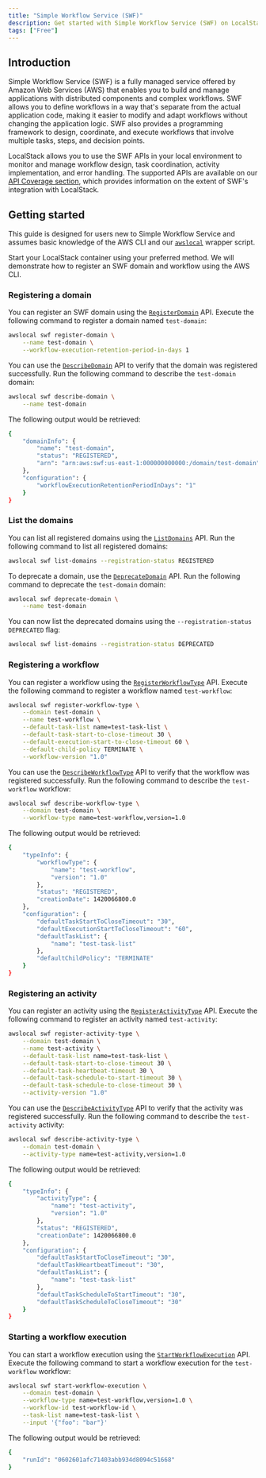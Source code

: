 ```yaml
---
title: "Simple Workflow Service (SWF)"
description: Get started with Simple Workflow Service (SWF) on LocalStack
tags: ["Free"]
---
```


## Introduction

Simple Workflow Service (SWF) is a fully managed service offered by Amazon Web Services (AWS) that enables you to build and manage applications with distributed components and complex workflows.
SWF allows you to define workflows in a way that's separate from the actual application code, making it easier to modify and adapt workflows without changing the application logic.
SWF also provides a programming framework to design, coordinate, and execute workflows that involve multiple tasks, steps, and decision points.

LocalStack allows you to use the SWF APIs in your local environment to monitor and manage workflow design, task coordination, activity implementation, and error handling.
The supported APIs are available on our [API Coverage section](#api-coverage), which provides information on the extent of SWF's integration with LocalStack.

## Getting started

This guide is designed for users new to Simple Workflow Service and assumes basic knowledge of the AWS CLI and our [`awslocal`](https://github.com/localstack/awscli-local) wrapper script.

Start your LocalStack container using your preferred method.
We will demonstrate how to register an SWF domain and workflow using the AWS CLI.

### Registering a domain

You can register an SWF domain using the [`RegisterDomain`](https://docs.aws.amazon.com/amazonswf/latest/apireference/API_RegisterDomain.html) API.
Execute the following command to register a domain named `test-domain`:

```bash
awslocal swf register-domain \
    --name test-domain \
    --workflow-execution-retention-period-in-days 1
```

You can use the [`DescribeDomain`](https://docs.aws.amazon.com/amazonswf/latest/apireference/API_DescribeDomain.html) API to verify that the domain was registered successfully.
Run the following command to describe the `test-domain` domain:

```bash
awslocal swf describe-domain \
    --name test-domain
```

The following output would be retrieved:

```bash
{
    "domainInfo": {
        "name": "test-domain",
        "status": "REGISTERED",
        "arn": "arn:aws:swf:us-east-1:000000000000:/domain/test-domain"
    },
    "configuration": {
        "workflowExecutionRetentionPeriodInDays": "1"
    }
}
```

### List the domains

You can list all registered domains using the [`ListDomains`](https://docs.aws.amazon.com/amazonswf/latest/apireference/API_ListDomains.html) API.
Run the following command to list all registered domains:

```bash
awslocal swf list-domains --registration-status REGISTERED
```

To deprecate a domain, use the [`DeprecateDomain`](https://docs.aws.amazon.com/amazonswf/latest/apireference/API_DeprecateDomain.html) API.
Run the following command to deprecate the `test-domain` domain:

```bash
awslocal swf deprecate-domain \
    --name test-domain
```

You can now list the deprecated domains using the `--registration-status DEPRECATED` flag:

```bash
awslocal swf list-domains --registration-status DEPRECATED
```

### Registering a workflow

You can register a workflow using the [`RegisterWorkflowType`](https://docs.aws.amazon.com/amazonswf/latest/apireference/API_RegisterWorkflowType.html) API.
Execute the following command to register a workflow named `test-workflow`:

```bash
awslocal swf register-workflow-type \
    --domain test-domain \
    --name test-workflow \
    --default-task-list name=test-task-list \
    --default-task-start-to-close-timeout 30 \
    --default-execution-start-to-close-timeout 60 \
    --default-child-policy TERMINATE \
    --workflow-version "1.0"
```

You can use the [`DescribeWorkflowType`](https://docs.aws.amazon.com/amazonswf/latest/apireference/API_DescribeWorkflowType.html) API to verify that the workflow was registered successfully.
Run the following command to describe the `test-workflow` workflow:

```bash
awslocal swf describe-workflow-type \
    --domain test-domain \
    --workflow-type name=test-workflow,version=1.0
```

The following output would be retrieved:

```bash
{
    "typeInfo": {
        "workflowType": {
            "name": "test-workflow",
            "version": "1.0"
        },
        "status": "REGISTERED",
        "creationDate": 1420066800.0
    },
    "configuration": {
        "defaultTaskStartToCloseTimeout": "30",
        "defaultExecutionStartToCloseTimeout": "60",
        "defaultTaskList": {
            "name": "test-task-list"
        },
        "defaultChildPolicy": "TERMINATE"
    }
}
```

### Registering an activity

You can register an activity using the [`RegisterActivityType`](https://docs.aws.amazon.com/amazonswf/latest/apireference/API_RegisterActivityType.html) API.
Execute the following command to register an activity named `test-activity`:

```bash
awslocal swf register-activity-type \
    --domain test-domain \
    --name test-activity \
    --default-task-list name=test-task-list \
    --default-task-start-to-close-timeout 30 \
    --default-task-heartbeat-timeout 30 \
    --default-task-schedule-to-start-timeout 30 \
    --default-task-schedule-to-close-timeout 30 \
    --activity-version "1.0"
```

You can use the [`DescribeActivityType`](https://docs.aws.amazon.com/amazonswf/latest/apireference/API_DescribeActivityType.html) API to verify that the activity was registered successfully.
Run the following command to describe the `test-activity` activity:

```bash
awslocal swf describe-activity-type \
    --domain test-domain \
    --activity-type name=test-activity,version=1.0
```

The following output would be retrieved:

```bash
{
    "typeInfo": {
        "activityType": {
            "name": "test-activity",
            "version": "1.0"
        },
        "status": "REGISTERED",
        "creationDate": 1420066800.0
    },
    "configuration": {
        "defaultTaskStartToCloseTimeout": "30",
        "defaultTaskHeartbeatTimeout": "30",
        "defaultTaskList": {
            "name": "test-task-list"
        },
        "defaultTaskScheduleToStartTimeout": "30",
        "defaultTaskScheduleToCloseTimeout": "30"
    }
}
```

### Starting a workflow execution

You can start a workflow execution using the [`StartWorkflowExecution`](https://docs.aws.amazon.com/amazonswf/latest/apireference/API_StartWorkflowExecution.html) API.
Execute the following command to start a workflow execution for the `test-workflow` workflow:

```bash
awslocal swf start-workflow-execution \
    --domain test-domain \
    --workflow-type name=test-workflow,version=1.0 \
    --workflow-id test-workflow-id \
    --task-list name=test-task-list \
    --input '{"foo": "bar"}'
```

The following output would be retrieved:

```bash
{
    "runId": "0602601afc71403abb934d8094c51668"
}
```
